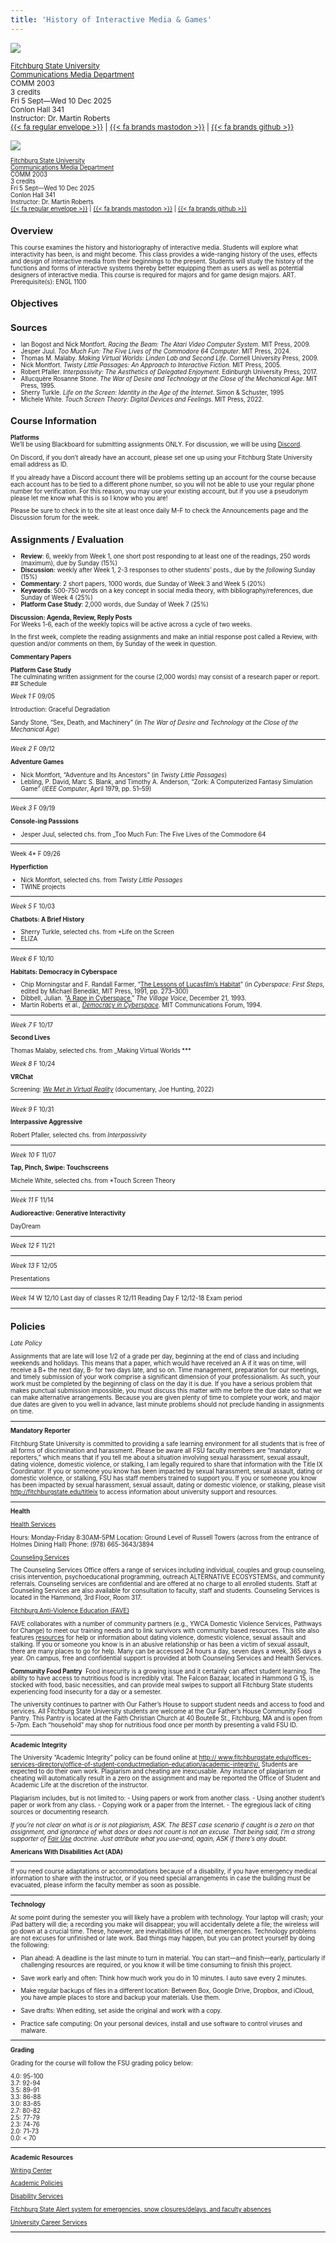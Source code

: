 ```yaml
---
title: 'History of Interactive Media & Games'
---
```


:::: {.content-visible when-format="html"}
::: {layout="[[50, 50]]"}
![](img/escher-loop2.gif)

<small>[Fitchburg State University](https://fitchburgstate.edu)\
[Communications Media Department](https://www.fitchburgstate.edu/academics/academic-schools/school-arts-and-sciences/communications-media-department)\
COMM 2003\
3 credits\
Fri 5 Sept---Wed 10 Dec 2025\
Conlon Hall 341\
Instructor: Dr. Martin Roberts\
<!-- [Syllabus](https://mroberts1.github.io/fsu-interactive-media-fa25)\ -->
<!-- [GitHub](https://github.com/mroberts1/fsu-interactive-media-fa25)</small>\ -->
[{{< fa regular envelope >}}](mailto:mailto:mrober40@fitchburgstate.edu) \| [{{< fa brands mastodon >}}](https://merveilles.town/@dokoissho) \| [{{< fa brands github >}}](https://github.com/mroberts1/)\
<!-- [Discord](https://discord.gg/DNfUzQdP)\ -->
<!-- [YouTube](https://youtube.com/playlist?list=PLx7AcHafElRjqnn6tRYbIEH517L20tt91&si=PwYfFjJ38arD1SUY)</small> -->
:::
::::

:::: {.content-visible when-format="pdf"}
::: {layout="[[48, -4, 48]]"}
[![](img/polyducks.png){fig-alt="Shibuya Crossing Walkabout, by UK digital artist Ben Jones, aka Polyducks"}](http://polyducks.co.uk/)

<small>[Fitchburg State University](https://fitchburgstate.edu)\
[Communications Media Department](https://www.fitchburgstate.edu/academics/academic-schools/school-arts-and-sciences/communications-media-department)\
COMM 2003\
3 credits\
Fri 5 Sept---Wed 10 Dec 2025\
Conlon Hall 341\
Instructor: Dr. Martin Roberts\
<!-- [Syllabus](https://mroberts1.github.io/fsu-interactive-media-fa25)\ -->
<!-- [GitHub](https://github.com/mroberts1/fsu-interactive-media-fa25)</small>\ -->
[{{< fa regular envelope >}}](mailto:mailto:mrober40@fitchburgstate.edu) \| [{{< fa brands mastodon >}}](https://merveilles.town/@dokoissho) \| [{{< fa brands github >}}](https://github.com/mroberts1/)\
:::
::::

## Overview

This course examines the history and historiography of interactive media. Students will explore what interactivity has been, is and might become. This class provides a wide-ranging history of the uses, effects and design of interactive media from their beginnings to the present. Students will study the history of the functions and forms of interactive systems thereby better equipping them as users as well as potential designers of interactive media. This course is required for majors and for game design majors. ART. Prerequisite(s): ENGL 1100

## Objectives

## Sources

- Ian Bogost and Nick Montfort. *Racing the Beam: The Atari Video Computer System*. MIT Press, 2009.
- Jesper Juul. _Too Much Fun: The Five Lives of the Commodore 64 Computer_. MIT Press, 2024.
- Thomas M. Malaby. _Making Virtual Worlds: Linden Lab and Second Life_. Cornell University Press, 2009.
- Nick Montfort. *Twisty Little Passages: An Approach to Interactive Fiction.* MIT Press, 2005.
- Robert Pfaller. _Interpassivity: The Aesthetics of Delegated Enjoyment_. Edinburgh University Press, 2017.
- Allucquère Rosanne Stone. *The War of Desire and Technology at the Close of the Mechanical Age*. MIT Press, 1995.
- Sherry Turkle. *Life on the Screen: Identity in the Age of the Internet*. Simon & Schuster, 1995
- Michele White. *Touch Screen Theory: Digital Devices and Feelings*. MIT Press, 2022.

## Course Information

**Platforms**\
We'll be using Blackboard for submitting assignments ONLY. For discussion, we will be using [Discord](https://discord.gg/GUSz99EP).

On Discord, if you don't already have an account, please set one up using your Fitchburg State University email address as ID.

If you already have a Discord account there will be problems setting up an account for the course because each account has to be tied to a different phone number, so you will not be able to use your regular phone number for verification. For this reason, you may use your existing account, but if you use a pseudonym please let me know what this is so I know who you are!

Please be sure to check in to the site at least once daily M-F to check the Announcements page and the Discussion forum for the week.

## Assignments / Evaluation

-   **Review**: 6, weekly from Week 1, one short post responding to at least one of the readings, 250 words (maximum), due by Sunday (15%)\
-   **Discussion**: weekly after Week 1, 2-3 responses to other students' posts., due by the *following* Sunday (15%)\
-   **Commentary**: 2 short papers, 1000 words, due Sunday of Week 3 and Week 5 (20%)\
-   **Keywords**: 500-750 words on a key concept in social media theory, with bibliography/references, due Sunday of Week 4 (25%)\
-   **Platform Case Study**: 2,000 words, due Sunday of Week 7 (25%)

**Discussion: Agenda, Review, Reply Posts**\
For Weeks 1-6, each of the weekly topics will be active across a cycle of two weeks.

In the first week, complete the reading assignments and make an initial response post called a Review, with question and/or comments on them, by Sunday of the week in question.

**Commentary Papers**\


**Platform Case Study**\
The culminating written assignment for the course (2,000 words) may consist of a research paper or report.
## Schedule

*Week 1* F 09/05

Introduction: Graceful Degradation

Sandy Stone, "Sex, Death, and Machinery" (in *The War of Desire and Technology at the Close of the Mechanical Age*)

***

*Week 2* F 09/12

**Adventure Games**

- Nick Montfort, "Adventure and Its Ancestors" (in *Twisty Little Passages*)
- Lebling, P. David, Marc S. Blank, and Timothy A. Anderson, “Zork: A Computerized Fantasy Simulation Game” (*IEEE Computer*, April 1979, pp. 51–59)

***

*Week 3* F 09/19

**Console-ing Passsions**

- Jesper Juul, selected chs. from _Too Much Fun: The Five Lives of the Commodore 64

***

Week 4* F 09/26

**Hyperfiction**

- Nick Montfort, selected chs. from *Twisty Little Passages*
- TWINE projects

***

*Week 5* F 10/03

**Chatbots: A Brief History**

- Sherry Turkle, selected chs. from *Life on the Screen
- ELIZA

****

*Week 6* F 10/10

**Habitats: Democracy in Cyberspace**

- Chip Morningstar and F. Randall Farmer, “[The Lessons of Lucasfilm’s Habitat](https://web.stanford.edu/class/history34q/readings/Virtual_Worlds/LucasfilmHabitat.html)” (in *Cyberspace: First Steps*, edited by Michael Benedikt, MIT Press, 1991, pp. 273–300)
- Dibbell, Julian. “[A Rape in Cyberspace.](-  [https://www.juliandibbell.com/texts/a-rape-in-cyberspace](https://www.juliandibbell.com/texts/a-rape-in-cyberspace))” *The Village Voice*, December 21, 1993.
- Martin Roberts et al., [*Democracy in Cyberspace*](https://dokoissho.sdf.org/mit/commforum/). MIT Communications Forum, 1994.

***

*Week 7* F 10/17

**Second Lives**

Thomas Malaby, selected chs. from _Making Virtual Worlds
***

*Week 8* F 10/24

**VRChat**

Screening: [*We Met in Virtual Reality*](https://joeahunting.com/we-met-in-virtual-reality) (documentary, Joe Hunting, 2022)

***

*Week 9* F 10/31

**Interpassive Aggressive**

Robert Pfaller, selected chs. from *Interpassivity*

***

*Week 10* F 11/07

**Tap, Pinch, Swipe: Touchscreens**

Michele White, selected chs. from *Touch Screen Theory

***

*Week 11* F 11/14

**Audioreactive: Generative Interactivity**  

DayDream

***

*Week 12* F 11/21



***

*Week 13* F 12/05

Presentations

***

*Week 14* W 12/10 Last day of classes
	    R 12/11 Reading Day
        F 12/12-18 Exam period
  
  ***
## Policies

*Late Policy*

Assignments that are late will lose 1/2 of a grade per day, beginning at the end of class and including weekends and holidays. This means that a paper, which would have received an A if it was on time, will receive a B+ the next day, B- for two days late, and so on. Time management, preparation for our meetings, and timely submission of your work comprise a significant dimension of your professionalism. As such, your work must be completed by the beginning of class on the day it is due. If you have a serious problem that makes punctual submission impossible, you must discuss this matter with me before the due date so that we can make alternative arrangements. Because you are given plenty of time to complete your work, and major due dates are given to you well in advance, last minute problems should not preclude handing in assignments on time.

------------------------------------------------------------------------

**Mandatory Reporter**

Fitchburg State University is committed to providing a safe learning environment for all students that is free of all forms of discrimination and harassment. Please be aware all FSU faculty members are "mandatory reporters," which means that if you tell me about a situation involving sexual harassment, sexual assault, dating violence, domestic violence, or stalking, I am legally required to share that information with the Title IX Coordinator. If you or someone you know has been impacted by sexual harassment, sexual assault, dating or domestic violence, or stalking, FSU has staff members trained to support you. If you or someone you know has been impacted by sexual harassment, sexual assault, dating or domestic violence, or stalking, please visit <http://fitchburgstate.edu/titleix> to access information about university support and resources.

------------------------------------------------------------------------

**Health**

[Health Services](http://www.google.com/url?q=http%3A%2F%2Fwww.fitchburgstate.edu%2Foffices-services-directory%2Fhealth-services%2F&sa=D&sntz=1&usg=AFQjCNEw5V0i0hL5DVO5b43gejNNaAt4ig)

Hours: Monday-Friday 8:30AM-5PM Location: Ground Level of Russell Towers (across from the entrance of Holmes Dining Hall) Phone: (978) 665-3643/3894

[Counseling Services](http://www.google.com/url?q=http%3A%2F%2Fwww.fitchburgstate.edu%2Foffices-services-directory%2Fcounseling-services%2F&sa=D&sntz=1&usg=AFQjCNEYiS4EmSvWerpp2bKr5lTpouPuqQ)

The Counseling Services Office offers a range of services including individual, couples and group counseling, crisis intervention, psychoeducational programming, outreach ALTERNATIVE ECOSYSTEMSs, and community referrals. Counseling services are confidential and are offered at no charge to all enrolled students. Staff at Counseling Services are also available for consultation to faculty, staff and students. Counseling Services is located in the Hammond, 3rd Floor, Room 317.

[Fitchburg Anti-Violence Education (FAVE)](http://www.google.com/url?q=http%3A%2F%2Fwww.fitchburgstate.edu%2Foffices-services-directory%2Ffitchburg-anti-violence-education%2F&sa=D&sntz=1&usg=AFQjCNFi5qy-wunMxX-hoWbA9YwT8aa4Ig)

FAVE collaborates with a number of community partners (e.g., YWCA Domestic Violence Services, Pathways for Change) to meet our training needs and to link survivors with community based resources. This site also features [resources](http://www.google.com/url?q=http%3A%2F%2Fwww.fitchburgstate.edu%2Foffices-services-directory%2Ffitchburg-anti-violence-education%2Ffitchburg-anti-violence-education-resources%2F&sa=D&sntz=1&usg=AFQjCNF9KZ2O1AvPMLJTHdNg1DfmYYtgog) for help or information about dating violence, domestic violence, sexual assault and stalking. If you or someone you know is in an abusive relationship or has been a victim of sexual assault, there are many places to go for help. Many can be accessed 24 hours a day, seven days a week, 365 days a year. On campus, free and confidential support is provided at both Counseling Services and Health Services.

**Community Food Pantry**\ 
Food insecurity is a growing issue and it certainly can affect student learning. The ability to have access to nutritious food is incredibly vital. The Falcon Bazaar, located in Hammond G 15, is stocked with food, basic necessities, and can provide meal swipes to support all Fitchburg State students experiencing food insecurity for a day or a semester.

The university continues to partner with Our Father's House to support student needs and access to food and services. All Fitchburg State University students are welcome at the Our Father's House Community Food Pantry. This Pantry is located at the Faith Christian Church at 40 Boutelle St., Fitchburg, MA and is open from 5-7pm. Each "household" may shop for nutritious food once per month by presenting a valid FSU ID.

------------------------------------------------------------------------

**Academic Integrity**

The University "Academic Integrity" policy can be found online at [http:// www.fitchburgstate.edu/offices-services-directory/office-of-student-conductmediation-education/academic-integrity/.](http://www.fitchburgstate.edu/offices-services-directory/office-of-student-conduct-mediation-education/academic-integrity/) Students are expected to do their own work. Plagiarism and cheating are inexcusable. Any instance of plagiarism or cheating will automatically result in a zero on the assignment and may be reported the Office of Student and Academic Life at the discretion of the instructor.

Plagiarism includes, but is not limited to: - Using papers or work from another class. - Using another student's paper or work from any class. - Copying work or a paper from the Internet. - The egregious lack of citing sources or documenting research.

*If you're not clear on what is or is not plagiarism, ASK. The BEST case scenario if caught is a zero on that assignment, and ignorance of what does or does not count is not an excuse. That being said, I'm a strong supporter of* [*Fair Use*](https://en.wikipedia.org/wiki/Fair_Use) *doctrine. Just attribute what you use--and, again, ASK if there's any doubt.*

**Americans With Disabilities Act (ADA)**

------------------------------------------------------------------------

If you need course adaptations or accommodations because of a disability, if you have emergency medical information to share with the instructor, or if you need special arrangements in case the building must be evacuated, please inform the faculty member as soon as possible.

------------------------------------------------------------------------

**Technology**

At some point during the semester you will likely have a problem with technology. Your laptop will crash; your iPad battery will die; a recording you make will disappear; you will accidentally delete a file; the wireless will go down at a crucial time. These, however, are inevitabilities of life, not emergences. Technology problems are not excuses for unfinished or late work. Bad things may happen, but you can protect yourself by doing the following:

-   Plan ahead: A deadline is the last minute to turn in material. You can start---and finish---early, particularly if challenging resources are required, or you know it will be time consuming to finish this project.

-   Save work early and often: Think how much work you do in 10 minutes. I auto save every 2 minutes.

-   Make regular backups of files in a different location: Between Box, Google Drive, Dropbox, and iCloud, you have ample places to store and backup your materials. Use them.

-   Save drafts: When editing, set aside the original and work with a copy.

-   Practice safe computing: On your personal devices, install and use software to control viruses and malware.

------------------------------------------------------------------------

**Grading**

Grading for the course will follow the FSU grading policy below:

4.0: 95-100\
3.7: 92-94\
3.5: 89-91\
3.3: 86-88\
3.0: 83-85\
2.7: 80-82\
2.5: 77-79\
2.3: 74-76\
2.0: 71-73\
0.0: \< 70

------------------------------------------------------------------------

**Academic Resources**

[Writing Center](http://www.fitchburgstate.edu/offices-services-directory/tutor-center/writing-help/)

[Academic Policies](http://catalog.fitchburgstate.edu/content.php?catoid=13&navoid=851)

[Disability Services](http://www.fitchburgstate.edu/offices-services-directory/disability-services/)

[Fitchburg State Alert system for emergencies, snow closures/delays, and faculty absences](https://www.getrave.com/login/fitchburgstate/)

[University Career Services](http://www.fitchburgstate.edu/offices-services-directory/career-counseling-and-advising/careerservices/)

------------------------------------------------------------------------
